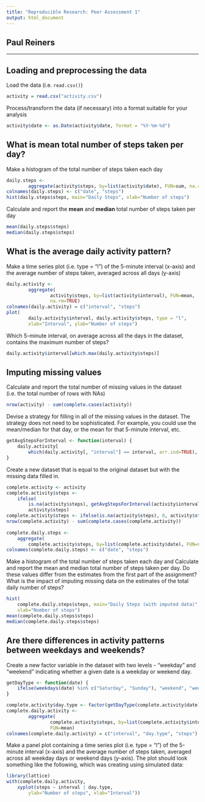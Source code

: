 ```yaml
---
title: "Reproducible Research: Peer Assessment 1"
output: html_document
---
```


## Paul Reiners
* * *


## Loading and preprocessing the data
Load the data (i.e. `read.csv()`)
```r
activity = read.csv("activity.csv")
```

Process/transform the data (if necessary) into a format suitable for your 
analysis
```r
activity$date <- as.Date(activity$date, format = "%Y-%m-%d")
```


## What is mean total number of steps taken per day?
Make a histogram of the total number of steps taken each day
```r
daily.steps <- 
        aggregate(activity$steps, by=list(activity$date), FUN=sum, na.rm=TRUE)
colnames(daily.steps) <- c("date", "steps")
hist(daily.steps$steps, main="Daily Steps", xlab="Number of steps")
```

Calculate and report the **mean** and **median** total number of steps taken per day
```r
mean(daily.steps$steps)
median(daily.steps$steps)
```


## What is the average daily activity pattern?
Make a time series plot (i.e. type = "l") of the 5-minute interval (x-axis) and the average number of steps taken, averaged across all days (y-axis)
```r
daily.activity <- 
        aggregate(
                activity$steps, by=list(activity$interval), FUN=mean, 
                na.rm=TRUE)
colnames(daily.activity) = c("interval", "steps")
plot(
        daily.activity$interval, daily.activity$steps, type = "l", 
        xlab="Interval", ylab="Number of steps")
```

Which 5-minute interval, on average across all the days in the dataset, contains the maximum number of steps?
```r
daily.activity$interval[which.max(daily.activity$steps)]
```


## Imputing missing values
Calculate and report the total number of missing values in the dataset (i.e. the total number of rows with NAs)
```r
nrow(activity) - sum(complete.cases(activity))
```

Devise a strategy for filling in all of the missing values in the dataset. The strategy does not need to be sophisticated. For example, you could use the mean/median for that day, or the mean for that 5-minute interval, etc.

```r
getAvgStepsForInterval <- function(interval) {
    daily.activity[
        which(daily.activity[, "interval"] == interval, arr.ind=TRUE), "steps"]       
}
```

Create a new dataset that is equal to the original dataset but with the missing data filled in.

```r
complete.activity <- activity
complete.activity$steps <- 
    ifelse(
        is.na(activity$steps), getAvgStepsForInterval(activity$interval), 
        activity$steps)
complete.activity$steps <- ifelse(is.na(activity$steps), 0, activity$steps)
nrow(complete.activity) - sum(complete.cases(complete.activity))
        
complete.daily.steps <- 
    aggregate(
        complete.activity$steps, by=list(complete.activity$date), FUN=sum)
colnames(complete.daily.steps) <- c("date", "steps")
```

Make a histogram of the total number of steps taken each day and Calculate and report the mean and median total number of steps taken per day. Do these values differ from the estimates from the first part of the assignment? What is the impact of imputing missing data on the estimates of the total daily number of steps?

```r
hist(
    complete.daily.steps$steps, main="Daily Steps (with imputed data)", 
    xlab="Number of steps")
mean(complete.daily.steps$steps)
median(complete.daily.steps$steps)
```

## Are there differences in activity patterns between weekdays and weekends?
Create a new factor variable in the dataset with two levels - "weekday" and "weekend" indicating whether a given date is a weekday or weekend day.

```r
getDayType <- function(date) {
    ifelse(weekdays(date) %in% c("Saturday", "Sunday"), "weekend", "weekday")
}

complete.activity$day.type <- factor(getDayType(complete.activity$date))
complete.daily.activity <- 
        aggregate(
                complete.activity$steps, by=list(complete.activity$interval, complete.activity$day.type), 
                FUN=mean)
colnames(complete.daily.activity) = c("interval", "day.type", "steps")
```

Make a panel plot containing a time series plot (i.e. type = "l") of the 5-minute interval (x-axis) and the average number of steps taken, averaged across all weekday days or weekend days (y-axis). The plot should look something like the following, which was creating using simulated data:

```r
library(lattice) 
with(complete.daily.activity, 
    xyplot(steps ~ interval | day.type, 
        ylab="Number of steps", xlab="Interval"))
```
